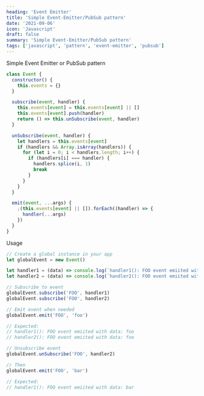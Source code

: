 ```yaml
---
heading: 'Event Emitter'
title: 'Simple Event-Emitter/PubSub pattern'
date: '2021-09-06'
icon: 'Javascript'
draft: false
summary: 'Simple Event-Emitter/PubSub pattern'
tags: ['javascript', 'pattern', 'event-emitter', 'pubsub']
---
```


Simple Event Emitter or PubSub pattern <Twemoji emoji="owl" />

```javascript
class Event {
  constructor() {
    this.events = {}
  }

  subscribe(event, handler) {
    this.events[event] = this.events[event] || []
    this.events[event].push(handler)
    return () => this.unSubscribe(event, handler)
  }

  unSubscribe(event, handler) {
    let handlers = this.events[event]
    if (handlers && Array.isArray(handlers)) {
      for (let i = 0; i < handlers.length; i++) {
        if (handlers[i] === handler) {
          handlers.splice(i, 1)
          break
        }
      }
    }
  }

  emit(event, ...args) {
    ;(this.events[event] || []).forEach((handler) => {
      handler(...args)
    })
  }
}
```

Usage

```javascript
// Create a global instance in your app
let globalEvent = new Event()

let handler1 = (data) => console.log(`handler1(): FOO event emiited with data: ${data}`)
let handler2 = (data) => console.log(`handler2(): FOO event emiited with data: ${data}`)

// Subscribe to event
globalEvent.subscribe('FOO', handler1)
globalEvent.subscribe('FOO', handler2)

// Emit event when needed
globalEvent.emit('FOO', 'foo')

// Expected:
// handler1(): FOO event emiited with data: foo
// handler2(): FOO event emiited with data: foo

// Unsubscribe event
globalEvent.unSubscribe('FOO', handler2)

// Then
globalEvent.emit('FOO', 'bar')

// Expected:
// handler1(): FOO event emiited with data: bar
```
